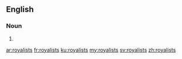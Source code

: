 ==English==

===Noun===
{{head|en|plural}}

# {{plural of|royalist|lang=en}}

[[ar:royalists]]
[[fr:royalists]]
[[ku:royalists]]
[[my:royalists]]
[[sv:royalists]]
[[zh:royalists]]